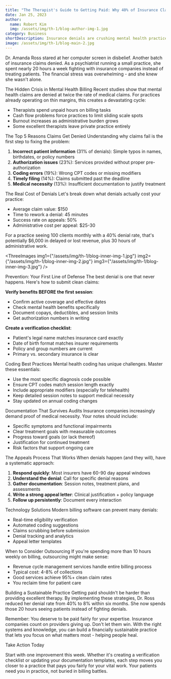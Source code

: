 ```yaml
---
title: "The Therapist's Guide to Getting Paid: Why 40% of Insurance Claims Are Denied (And How to Fix It)"
date: Jan 25, 2023
author:
  name: Robert Kim
  img: /assets/img/th-1/blog-author-img-1.jpg
category: Business
shortDescription: Insurance denials are crushing mental health practices. Learn the top reasons claims get rejected and proven strategies to get paid for the vital work you do.
image: /assets/img/th-1/blog-main-2.jpg
---
```



Dr. Amanda Ross stared at her computer screen in disbelief. Another batch of insurance claims denied. As a psychiatrist running a small practice, she spent nearly 20 hours a week fighting with insurance companies instead of treating patients. The financial stress was overwhelming - and she knew she wasn't alone.

<Bold>The Hidden Crisis in Mental Health Billing</Bold>
Recent studies show that mental health claims are denied at twice the rate of medical claims. For practices already operating on thin margins, this creates a devastating cycle:
- Therapists spend unpaid hours on billing tasks
- Cash flow problems force practices to limit sliding scale spots
- Burnout increases as administrative burden grows
- Some excellent therapists leave private practice entirely

<Bold>The Top 5 Reasons Claims Get Denied</Bold>
Understanding why claims fail is the first step to fixing the problem:

1. **Incorrect patient information** (31% of denials): Simple typos in names, birthdates, or policy numbers
2. **Authorization issues** (23%): Services provided without proper pre-authorization
3. **Coding errors** (19%): Wrong CPT codes or missing modifiers
4. **Timely filing** (14%): Claims submitted past the deadline
5. **Medical necessity** (13%): Insufficient documentation to justify treatment

<Bold>The Real Cost of Denials</Bold>
Let's break down what denials actually cost your practice:
- Average claim value: $150
- Time to rework a denial: 45 minutes
- Success rate on appeals: 50%
- Administrative cost per appeal: $25-30

For a practice seeing 100 clients monthly with a 40% denial rate, that's potentially $6,000 in delayed or lost revenue, plus 30 hours of administrative work.

<ThreeImages
  img1={"/assets/img/th-1/blog-inner-img-1.jpg"}
  img2={"/assets/img/th-1/blog-inner-img-2.jpg"}
  img3={"/assets/img/th-1/blog-inner-img-3.jpg"}
/>

<Bold>Prevention: Your First Line of Defense</Bold>
The best denial is one that never happens. Here's how to submit clean claims:

**Verify benefits BEFORE the first session**:
- Confirm active coverage and effective dates
- Check mental health benefits specifically
- Document copays, deductibles, and session limits
- Get authorization numbers in writing

**Create a verification checklist**:
- Patient's legal name matches insurance card exactly
- Date of birth format matches insurer requirements
- Policy and group numbers are current
- Primary vs. secondary insurance is clear

<Bold>Coding Best Practices</Bold>
Mental health coding has unique challenges. Master these essentials:
- Use the most specific diagnosis code possible
- Ensure CPT codes match session length exactly
- Include appropriate modifiers (especially for telehealth)
- Keep detailed session notes to support medical necessity
- Stay updated on annual coding changes

<Bold>Documentation That Survives Audits</Bold>
Insurance companies increasingly demand proof of medical necessity. Your notes should include:
- Specific symptoms and functional impairments
- Clear treatment goals with measurable outcomes
- Progress toward goals (or lack thereof)
- Justification for continued treatment
- Risk factors that support ongoing care

<Bold>The Appeals Process That Works</Bold>
When denials happen (and they will), have a systematic approach:

1. **Respond quickly**: Most insurers have 60-90 day appeal windows
2. **Understand the denial**: Call for specific denial reasons
3. **Gather documentation**: Session notes, treatment plans, and assessments
4. **Write a strong appeal letter**: Clinical justification + policy language
5. **Follow up persistently**: Document every interaction

<Bold>Technology Solutions</Bold>
Modern billing software can prevent many denials:
- Real-time eligibility verification
- Automated coding suggestions
- Claims scrubbing before submission
- Denial tracking and analytics
- Appeal letter templates

<Bold>When to Consider Outsourcing</Bold>
If you're spending more than 10 hours weekly on billing, outsourcing might make sense:
- Revenue cycle management services handle entire billing process
- Typical cost: 4-8% of collections
- Good services achieve 95%+ clean claim rates
- You reclaim time for patient care

<Bold>Building a Sustainable Practice</Bold>
Getting paid shouldn't be harder than providing excellent therapy. By implementing these strategies, Dr. Ross reduced her denial rate from 40% to 8% within six months. She now spends those 20 hours seeing patients instead of fighting denials.

Remember: You deserve to be paid fairly for your expertise. Insurance companies count on providers giving up. Don't let them win. With the right systems and knowledge, you can build a financially sustainable practice that lets you focus on what matters most - helping people heal.

<Bold>Take Action Today</Bold>

Start with one improvement this week. Whether it's creating a verification checklist or updating your documentation templates, each step moves you closer to a practice that pays you fairly for your vital work. Your patients need you in practice, not buried in billing battles.